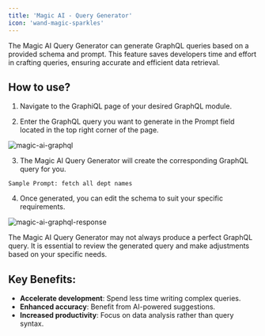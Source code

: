 ```yaml
---
title: 'Magic AI - Query Generator'
icon: 'wand-magic-sparkles'
--- 
```


The Magic AI Query Generator can generate GraphQL queries based on a provided schema and prompt. This feature saves developers time and effort in crafting queries, ensuring accurate and efficient data retrieval.


## How to use?

1. Navigate to the GraphiQL page of your desired GraphQL module.

2. Enter the GraphQL query you want to generate in the Prompt field located in the top right corner of the page.

![magic-ai-graphql](/assets/images/magic-ai-graphql.png)

3. The Magic AI Query Generator will create the corresponding GraphQL query for you.
```
Sample Prompt: fetch all dept names
```
4. Once generated, you can edit the schema to suit your specific requirements.

![magic-ai-graphql-response](/assets/images/magic-ai-graphql-response.png)

<Tip>
The Magic AI Query Generator may not always produce a perfect GraphQL query. It is essential to review the generated query and make adjustments based on your specific needs.
</Tip>

## Key Benefits:

- **Accelerate development**: Spend less time writing complex queries.
- **Enhanced accuracy**: Benefit from AI-powered suggestions.
- **Increased productivity**: Focus on data analysis rather than query syntax.

